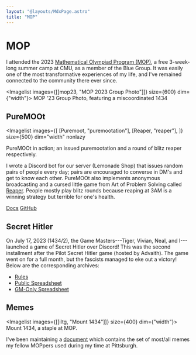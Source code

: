 ```yaml
---
layout: "@layouts/MdxPage.astro"
title: "MOP"
---
```



# MOP

I attended the 2023 [Mathematical Olympiad Program
(MOP)](https://web.evanchen.cc/mop.html), a free 3-week-long summer camp at CMU, as a
member of the Blue Group. It was easily one of the most transformative
experiences of my life, and I've remained connected to the community there ever
since.


<Imagelist images={[[mop23, "MOP 2023 Group Photo"]]} size={600} dim={"width"}>
  MOP '23 Group Photo, featuring a miscoordinated 1434
</Imagelist>

## PureMOOt



<Imagelist
  images={[
    [Puremoot, "puremootation"],
    [Reaper, "reaper"],
  ]}
  size={500}
  dim="width"
  nonlazy
>
  PureMOOt in action; an issued puremootation and a round of blitz reaper
  respectively.
</Imagelist>

I wrote a Discord bot for our server (Lemonade Shop) that issues random pairs of
people every day; pairs are encouraged to converse in DM's and get to know each
other. PureMOOt also implements anonymous broadcasting and a cursed little game
from Art of Problem Solving called [Reaper](https://aops.com/reaper). People
mostly play blitz rounds because reaping at 3AM is a winning strategy but
terrible for one's health.

[Docs](https://puremoot.junickim.me/docs)
[GitHub](https://github.com/junikimm717/puremoot)

## Secret Hitler

On July 17, 2023 (1434/2), the Game Masters---Tiger, Vivian, Neal,
and I---launched a game of Secret Hitler over Discord! This was the second
installment after the Pilot Secret Hitler game (hosted by Advaith).
The game went on for a full month, but the fascists managed to eke out a
victory! Below are the corresponding archives:

- [Rules](https://docs.google.com/document/d/1MkjI37VyLUUpq4MXB7u6R3YPBSQ4xqmF-H0FNfo_5LI/edit#heading=h.46bfll5zm5yo)
- [Public Spreadsheet](https://docs.google.com/spreadsheets/d/1g0sH1l7K7ceMQ9WZ0Inxr2Lld-BGTMuNX2wJTq8Fi6Y/edit?usp=sharing)
- [GM-Only Spreadsheet](https://docs.google.com/spreadsheets/d/1jLf5BYkwEaNlg4oFgRa876Ap2koxYv0ptkkoN29_ikE/edit#gid=1383629837)

## Memes


<Imagelist images={[[iltg, "Mount 1434"]]} size={400} dim={"width"}>
  Mount 1434, a staple at MOP.
</Imagelist>

I've been maintaining a [document](/mop_degen.pdf) which contains the set of
most/all memes my fellow MOPpers used during my time at Pittsburgh.
